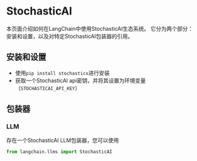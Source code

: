 # StochasticAI

本页面介绍如何在LangChain中使用StochasticAI生态系统。
它分为两个部分：安装和设置，以及对特定StochasticAI包装器的引用。

## 安装和设置
- 使用`pip install stochasticx`进行安装
- 获取一个StochasticAI api密钥，并将其设置为环境变量（`STOCHASTICAI_API_KEY`）

## 包装器

### LLM

存在一个StochasticAI LLM包装器，您可以使用
```python
from langchain.llms import StochasticAI
```